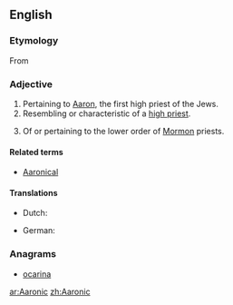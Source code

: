 ==English==

===Etymology===
From {{suffix|Aaron|ic}}

===Adjective===
{{en-adj}}

# Pertaining to [[Aaron]], the first high priest of the Jews.
# Resembling or characteristic of a [[high priest]].
# {{Mormonism}} Of or pertaining to the lower order of [[Mormon]] priests.

====Related terms====
* [[Aaronical]]

====Translations====
{{trans-top|pertaining to Aaron}}
* Dutch: {{t|nl|Aaronisch}}
{{trans-mid}}
* German: {{t|de|Aaronisch}}
{{trans-bottom}}

===Anagrams===
* [[ocarina#English|ocarina]]


[[ar:Aaronic]]
[[zh:Aaronic]]